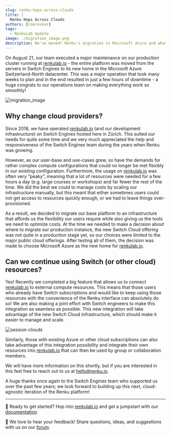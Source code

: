 ```yaml
---
slug: renku-hops-across-clouds
title: |
  Renku Hops Across Clouds
authors: [rokroskar]
tags:
  - RenkuLab Update
image: ./migration_image.png
description: We've moved! Renku's migration to Microsoft Azure and what it means for you
---
```


On August 21, our team executed a major maintenance on our production cluster running at
[renkulab.io](http://renkulab.io) - the entire platform was moved from the servers in Switch Engines
to its new home in the Microsoft Azure Switzerland-North datacenter. This was a major operation that
took many weeks to plan and in the end resulted in just a few hours of downtime - a huge congrats to
our operations team on making everything work so smoothly!

![migration_image](migration_image.png)

<!-- truncate -->

## Why change cloud providers?

Since 2018, we have operated [renkulab.io](http://renkulab.io) (and our development infrastructure)
on Switch Engines hosted here in Zürich. This suited our needs for quite some time and we very much
appreciated the help and responsiveness of the Switch Engines team during the years when Renku was
growing.

However, as our user-base and use-cases grew, so have the demands for rather complex compute
configurations that could no longer be met flexibly in our existing configuration. Furthermore, the
usage on [renkulab.io](http://renkulab.io) was often very “peaky”, meaning that a lot of resources
were needed for a few hours a day (e.g. large courses or workshops) and far fewer the rest of the
time. We did the best we could to manage costs by scaling our infrastructure manually, but this
meant that either sometimes users could not get access to resources quickly enough, or we had to
leave things over-provisioned.

As a result, we decided to migrate our base platform to an infrastructure that affords us the
flexibility our users require while also giving us the tools we need to optimize costs. At the time
we needed to make a decision about where to migrate our production instance, the new Switch Cloud
offering was not quite in a production stage yet, so our choices were limited to the major public cloud offerings.
After testing all of them, the decision was made to choose Microsoft Azure as the new home for [renkulab.io](https://renkulab.io).

## Can we continue using Switch (or other cloud) resources?

Yes! Recently we completed a big feature that allows us to connect [renkulab.io](http://renkulab.io)
to external compute resources. This means that those users who already have Switch subscriptions and
would like to keep using those resources with the convenience of the Renku interface can absolutely
do so! We are also making a joint effort with Switch engineers to make this integration as seamless
as possible. This new integration will take advantage of the new Switch Cloud infrastructure, which should
make it easier to manage and scale.

![session-clouds](session-clouds.png)

Similarly, those with existing Azure or other cloud subscriptions can also take advantage of this
integration possibility and integrate their own resources into [renkulab.io](http://renkulab.io)
that can then be used by group or collaboration members.

We will have more information on this shortly, but if you are interested in this feel free to reach
out to us at [hello@renku.io](mailto:hello@renku.io).

A huge thanks once again to the Switch Engines team who supported us over the past few years; we
look forward to building up this next, cloud-agnostic iteration of the Renku platform!

---

🐸 Ready to get started? Hop into [renkulab.io](https://renkulab.io) and get a jumpstart with our
[documentation](https://renku.notion.site/Documentation-db396cfc9a664cd2b161e4c6068a5ec9).

💬 We love to hear your feedback! Share questions, ideas, and suggestions with us on our
[forum](https://renku.discourse.group/).
